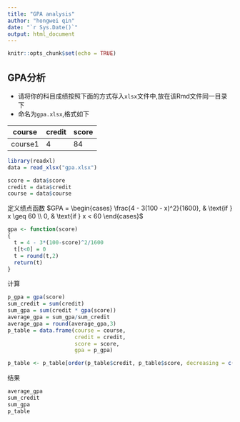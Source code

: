 ---
title: "GPA analysis"
author: "hongwei qin"
date: "`r Sys.Date()`"
output: html_document
---

```{r setup, include=FALSE}
knitr::opts_chunk$set(echo = TRUE)
```

## GPA分析

-   请将你的科目成绩按照下面的方式存入`xlsx`文件中,放在该Rmd文件同一目录下
-   命名为`gpa.xlsx`,格式如下

| course  | credit | score |
|---------|--------|-------|
| course1 | 4      | 84    |

```{r}
library(readxl)
data = read_xlsx("gpa.xlsx")
```

```{r}
score = data$score
credit = data$credit
course = data$course
```

定义绩点函数 $GPA = \begin{cases}
\frac{4 - 3(100 - x)^2}{1600}, & \text{if } x \geq 60 \\
0, & \text{if } x < 60
\end{cases}$

```{r}
gpa <- function(score)
{
  t = 4 - 3*(100-score)^2/1600
  t[t<0] = 0
  t = round(t,2)
  return(t)
}
```

计算

```{r}
p_gpa = gpa(score)
sum_credit = sum(credit)
sum_gpa = sum(credit * gpa(score))
average_gpa = sum_gpa/sum_credit
average_gpa = round(average_gpa,3)
p_table = data.frame(course = course,
                     credit = credit,
                     score = score,
                     gpa = p_gpa)

p_table <- p_table[order(p_table$credit, p_table$score, decreasing = c(TRUE, FALSE)),]
```

结果

```{r}
average_gpa
sum_credit
sum_gpa
p_table
```
